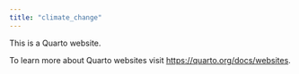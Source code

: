 ```yaml
---
title: "climate_change"
---
```


This is a Quarto website.

To learn more about Quarto websites visit <https://quarto.org/docs/websites>.

